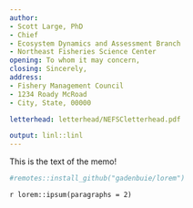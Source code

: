 ```yaml
---
author:
- Scott Large, PhD
- Chief
- Ecosystem Dynamics and Assessment Branch
- Northeast Fisheries Science Center
opening: To whom it may concern,
closing: Sincerely,
address:
- Fishery Management Council
- 1234 Roady McRoad
- City, State, 00000

letterhead: letterhead/NEFSCletterhead.pdf

output: linl::linl
---
```


This is the text of the memo!

```r
#remotes::install_github("gadenbuie/lorem")
```

`r lorem::ipsum(paragraphs = 2)`
